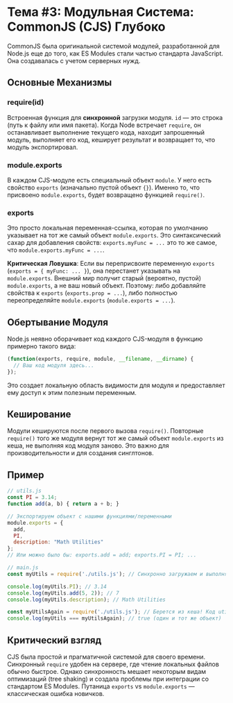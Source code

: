 # Тема #3: Модульная Система: CommonJS (CJS) Глубоко

CommonJS была оригинальной системой модулей, разработанной для Node.js еще до того, как ES Modules стали частью стандарта JavaScript. Она создавалась с учетом серверных нужд.

## Основные Механизмы

### require(id)
Встроенная функция для **синхронной** загрузки модуля. `id` — это строка (путь к файлу или имя пакета). Когда Node встречает `require`, он останавливает выполнение текущего кода, находит запрошенный модуль, выполняет его код, кеширует результат и возвращает то, что модуль экспортировал.

### module.exports
В каждом CJS-модуле есть специальный объект `module`. У него есть свойство `exports` (изначально пустой объект `{}`). Именно то, что присвоено `module.exports`, будет возвращено функцией `require()`.

### exports
Это просто локальная переменная-ссылка, которая по умолчанию указывает на тот же самый объект `module.exports`. Это синтаксический сахар для добавления свойств: `exports.myFunc = ...` это то же самое, что `module.exports.myFunc = ...`.

**Критическая Ловушка**: Если вы переприсвоите переменную `exports` (`exports = { myFunc: ... }`), она перестанет указывать на `module.exports`. Внешний мир получит старый (вероятно, пустой) `module.exports`, а не ваш новый объект. Поэтому: либо добавляйте свойства к `exports` (`exports.prop = ...`), либо полностью переопределяйте `module.exports` (`module.exports = ...`).

## Обертывание Модуля

Node.js неявно оборачивает код каждого CJS-модуля в функцию примерно такого вида:

```javascript
(function(exports, require, module, __filename, __dirname) {
  // Ваш код модуля здесь...
});
```

Это создает локальную область видимости для модуля и предоставляет ему доступ к этим полезным переменным.

## Кеширование

Модули кешируются после первого вызова `require()`. Повторные `require()` того же модуля вернут тот же самый объект `module.exports` из кеша, не выполняя код модуля заново. Это важно для производительности и для создания синглтонов.

## Пример

```javascript
// utils.js
const PI = 3.14;
function add(a, b) { return a + b; }

// Экспортируем объект с нашими функциями/переменными
module.exports = {
  add,
  PI,
  description: "Math Utilities"
};
// Или можно было бы: exports.add = add; exports.PI = PI; ...
```

```javascript
// main.js
const myUtils = require('./utils.js'); // Синхронно загружаем и выполняем utils.js

console.log(myUtils.PI); // 3.14
console.log(myUtils.add(5, 2)); // 7
console.log(myUtils.description); // Math Utilities

const myUtilsAgain = require('./utils.js'); // Берется из кеша! Код utils.js не выполняется снова.
console.log(myUtils === myUtilsAgain); // true (один и тот же объект)
```

## Критический взгляд

CJS была простой и прагматичной системой для своего времени. Синхронный `require` удобен на сервере, где чтение локальных файлов обычно быстрое. Однако синхронность мешает некоторым видам оптимизаций (tree shaking) и создала проблемы при интеграции со стандартом ES Modules. Путаница `exports` vs `module.exports` — классическая ошибка новичков.
